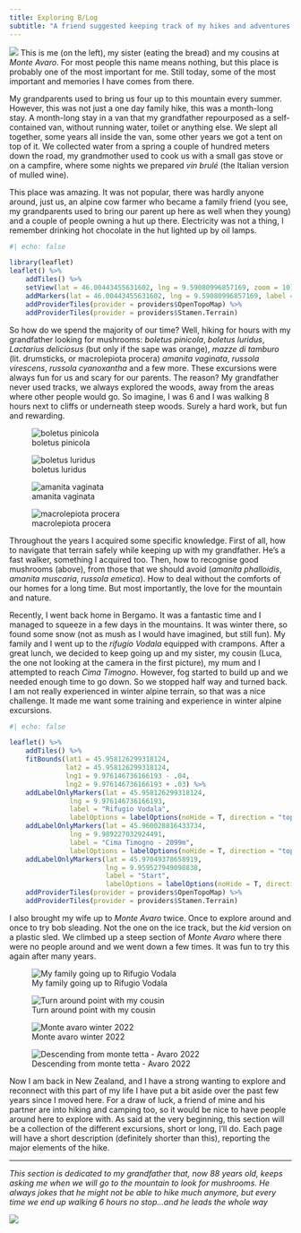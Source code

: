 ```yaml
---
title: Exploring B/Log 
subtitle: "A friend suggested keeping track of my hikes and adventures. However, I'm quite bad at keeping a journal, so I'll store everything here rather than collecting half-finished notebooks."
---
```


![](images/monte_avaro_1.jpg) This is me (on the left), my sister (eating the bread) and my cousins at *Monte Avaro*. For most people this name means nothing, but this place is probably one of the most important for me. Still today, some of the most important and memories I have comes from there.

My grandparents used to bring us four up to this mountain every summer. However, this was not just a one day family hike, this was a month-long stay. A month-long stay in a van that my grandfather repourposed as a self-contained van, without running water, toilet or anything else. We slept all together, some years all inside the van, some other years we got a tent on top of it. We collected water from a spring a couple of hundred meters down the road, my grandmother used to cook us with a small gas stove or on a campfire, where some nights we prepared *vin brulé* (the Italian version of mulled wine).

This place was amazing. It was not popular, there was hardly anyone around, just us, an alpine cow farmer who became a family friend (you see, my grandparents used to bring our parent up here as well when they young) and a couple of people owning a hut up there. Electricity was not a thing, I remember drinking hot chocolate in the hut lighted up by oil lamps.

```r
#| echo: false

library(leaflet)
leaflet() %>% 
    addTiles() %>% 
    setView(lat = 46.00443455631602, lng = 9.59080996857169, zoom = 10) %>% 
    addMarkers(lat = 46.00443455631602, lng = 9.59080996857169, label = "Piani dell'Avaro (Bergamo)", labelOptions = labelOptions(noHide = T, direction = "bottom")) %>% 
    addProviderTiles(provider = providers$OpenTopoMap) %>% 
    addProviderTiles(provider = providers$Stamen.Terrain)
```

So how do we spend the majority of our time? Well, hiking for hours with my grandfather looking for mushrooms: *boletus pinicola*, *boletus luridus*, *Lactarius deliciosus* (but only if the sape was orange), *mazze di tamburo* (lit. drumsticks, or macrolepiota procera) *amanita vaginata*, *russola virescens*, *russola cyanoxantha* and a few more. These excursions were always fun for us and scary for our parents. The reason? My grandfather never used tracks, we always explored the woods, away from the areas where other people would go. So imagine, I was 6 and I was walking 8 hours next to cliffs or underneath steep woods. Surely a hard work, but fun and rewarding.

::: {layout-nrow="2"}
![boletus pinicola](images/pinicola.jpg)

![boletus luridus](images/luridus.jpg)

![amanita vaginata](images/amanita.jpg)

![macrolepiota procera](images/mazza.jpg)
:::

Throughout the years I acquired some specific knowledge. First of all, how to navigate that terrain safely while keeping up with my grandfather. He's a fast walker, something I acquired too. Then, how to recognise good mushrooms (above), from those that we should avoid (*amanita phalloidis*, *amanita muscaria*, *russola emetica*). How to deal without the comforts of our homes for a long time. But most importantly, the love for the mountain and nature.

Recently, I went back home in Bergamo. It was a fantastic time and I managed to squeeze in a few days in the mountains. It was winter there, so found some snow (not as mush as I would have imagined, but still fun). My family and I went up to the *rifugio Vodala* equipped with crampons. After a great lunch, we decided to keep going up and my sister, my cousin (Luca, the one not looking at the camera in the first picture), my mum and I attempted to reach *Cima Timogno*. However, fog started to build up and we needed enough time to go down. So we stopped half way and turned back. I am not really experienced in winter alpine terrain, so that was a nice challenge. It made me want some training and experience in winter alpine excursions.

```r
#| echo: false

leaflet() %>% 
    addTiles() %>% 
    fitBounds(lat1 = 45.958126299318124, 
              lat2 = 45.958126299318124,
              lng1 = 9.976146736166193 - .04, 
              lng2 = 9.976146736166193 + .03) %>% 
    addLabelOnlyMarkers(lat = 45.958126299318124, 
               lng = 9.976146736166193, 
               label = "Rifugio Vodala",
               labelOptions = labelOptions(noHide = T, direction = "top")) %>% 
    addLabelOnlyMarkers(lat = 45.960028816433734, 
               lng = 9.989227032924491, 
               label = "Cima Timogno - 2099m",
               labelOptions = labelOptions(noHide = T, direction = "top")) %>% 
    addLabelOnlyMarkers(lat = 45.97049378658919, 
                        lng = 9.959527949098838,
                        label = "Start",
                        labelOptions = labelOptions(noHide = T, direction = "top")) %>% 
    addProviderTiles(provider = providers$OpenTopoMap) %>% 
    addProviderTiles(provider = providers$Stamen.Terrain)
```

I also brought my wife up to *Monte Avaro* twice. Once to explore around and once to try bob sleading. Not the one on the ice track, but the *kid* version on a plastic sled. We climbed up a steep section of *Monte Avaro* where there were no people around and we went down a few times. It was fun to try this again after many years.

::: {layout-nrow="2"}
![My family going up to Rifugio Vodala](images/winter_vodala_2.jpg)

![Turn around point with my cousin](images/winter_vodala_1.jpg)

![Monte avaro winter 2022](images/avaro_winter_1.jpg)

![Descending from monte tetta - Avaro 2022](images/avaro_winter_2.jpg)
:::

Now I am back in New Zealand, and I have a strong wanting to explore and reconnect with this part of my life I have put a bit aside over the past few years since I moved here. For a draw of luck, a friend of mine and his partner are into hiking and camping too, so it would be nice to have people around here to explore with. As said at the very beginning, this section will be a collection of the different excursions, short or long, I'll do. Each page will have a short description (definitely shorter than this), reporting the major elements of the hike.

------------------------------------------------------------------------

<i>This section is dedicated to my grandfather that, now 88 years old, keeps asking me when we will go to the mountain to look for mushrooms. He always jokes that he might not be able to hike much anymore, but every time we end up walking 6 hours no stop...and he leads the whole way</i>

![](images/nonno_avaro.jpg)
